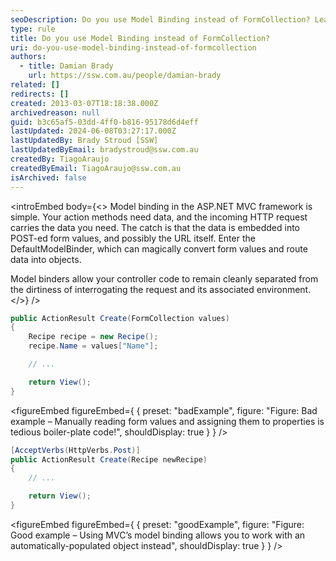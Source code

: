 ```yaml
---
seoDescription: Do you use Model Binding instead of FormCollection? Learn how to leverage model binding in ASP.NET MVC for cleaner and more efficient code.
type: rule
title: Do you use Model Binding instead of FormCollection?
uri: do-you-use-model-binding-instead-of-formcollection
authors:
  - title: Damian Brady
    url: https://ssw.com.au/people/damian-brady
related: []
redirects: []
created: 2013-03-07T18:18:38.000Z
archivedreason: null
guid: b3c65af5-03dd-4ff0-b816-95178d6d4eff
lastUpdated: 2024-06-08T03:27:17.000Z
lastUpdatedBy: Brady Stroud [SSW]
lastUpdatedByEmail: bradystroud@ssw.com.au
createdBy: TiagoAraujo
createdByEmail: TiagoAraujo@ssw.com.au
isArchived: false
---
```


<introEmbed
  body={<>
Model binding in the ASP.NET MVC framework is simple. Your action methods need data, and the incoming HTTP request carries the data you need. The catch is that the data is embedded into POST-ed form values, and possibly the URL itself. Enter the DefaultModelBinder, which can magically convert form values and route data into objects.

Model binders allow your controller code to remain cleanly separated from the dirtiness of interrogating the request and its associated environment.
  </>}
/>
```cs
public ActionResult Create(FormCollection values)
{
    Recipe recipe = new Recipe();
    recipe.Name = values["Name"];

    // ...

    return View();
}
```

<figureEmbed figureEmbed={ {
  preset: "badExample",
  figure: "Figure: Bad example – Manually reading form values and assigning them to properties is tedious boiler-plate code!",
  shouldDisplay: true
} } />


```cs
[AcceptVerbs(HttpVerbs.Post)]
public ActionResult Create(Recipe newRecipe)
{
    // ...

    return View();
}
```

<figureEmbed figureEmbed={ {
  preset: "goodExample",
  figure: "Figure: Good example – Using MVC’s model binding allows you to work with an automatically-populated object instead",
  shouldDisplay: true
} } />
